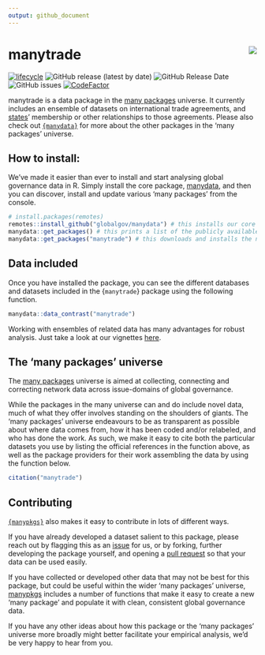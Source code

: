 ```yaml
---
output: github_document
---
```

# manytrade <img src="man/figures/manytradeContainer.png" align="right"/>

<!-- badges: start -->
[![lifecycle](https://img.shields.io/badge/lifecycle-experimental-orange.svg)](https://www.tidyverse.org/lifecycle/#experimental)
![GitHub release (latest by date)](https://img.shields.io/github/v/release/globalgov/manytrade)
![GitHub Release Date](https://img.shields.io/github/release-date/globalgov/manytrade)
![GitHub issues](https://img.shields.io/github/issues-raw/globalgov/manytrade)
[![CodeFactor](https://www.codefactor.io/repository/github/globalgov/manytrade/badge/main)](https://www.codefactor.io/repository/github/globalgov/manytrade/overview/main)
<!-- [![CII Best Practices](https://bestpractices.coreinfrastructure.org/projects/4867/badge)](https://bestpractices.coreinfrastructure.org/projects/4867) -->
<!-- badges: end -->

manytrade is a data package in the [many packages](https://github.com/globalgov/) universe.
It currently includes an ensemble of datasets on international trade agreements,
and [states](https://github.com/globalgov/manystates)' membership or other relationships to those agreements.
Please also check out [`{manydata}`](https://github.com/globalgov/manydata) for more about the other packages in the 'many packages' universe. 

## How to install:
We’ve made it easier than ever to install and start analysing global governance data in R. 
Simply install the core package, [manydata](https://github.com/globalgov/manydata), 
and then you can discover, install and update various 'many packages' from the console.

```r
# install.packages(remotes)
remotes::install_github("globalgov/manydata") # this installs our core package, the only one you need to do independently
manydata::get_packages() # this prints a list of the publicly available data packages currently available
manydata::get_packages("manytrade") # this downloads and installs the named package
```

## Data included

Once you have installed the package, you can see the different databases and datasets included in the {`manytrade`} package using the following function.

```r
manydata::data_contrast("manytrade")
```

Working with ensembles of related data has many advantages for robust
analysis. Just take a look at our vignettes [here](https://globalgov.github.io/manydata/articles/user.html).

## The 'many packages' universe

The [many packages](https://github.com/globalgov/) universe is aimed at collecting, connecting and correcting network data across issue-domains of global governance. 

While the packages in the many universe can and do include novel data, 
much of what they offer involves standing on the shoulders of giants. 
The 'many packages' universe endeavours to be as transparent as possible about where data 
comes from, how it has been coded and/or relabeled, and who has done the work. 
As such, we make it easy to cite both the particular datasets you use 
by listing the official references in the function above, 
as well as the package providers for their work assembling the data 
by using the function below.

``` r
citation("manytrade")
```

## Contributing

[`{manypkgs}`](https://github.com/globalgov/manypkgs) also makes it easy to
contribute in lots of different ways.

If you have already developed a dataset salient to this package, please
reach out by flagging this as an
[issue](https://github.com/globalgov/manytrade/issues) for us, or by
forking, further developing the package yourself, and opening a [pull
request](https://github.com/globalgov/manytrade/pulls) so that your data
can be used easily.

If you have collected or developed other data that may not be best for
this package, but could be useful within the wider 'many packages' universe,
[manypkgs](https://github.com/globalgov/manypkgs) includes a number of
functions that make it easy to create a new 'many package' and 
populate it with clean, consistent global governance data.

If you have any other ideas about how this package or the 'many packages' universe more broadly
might better facilitate your empirical analysis, we'd be very happy to hear from you.
